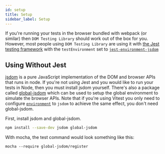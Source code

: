 ```yaml
---
id: setup
title: Setup
sidebar_label: Setup
---
```


If you're running your tests in the browser bundled with webpack (or similar) then `DOM Testing Library` should work out of the box for you. However, most people using `DOM Testing Library` are using it with [the Jest testing framework](https://jestjs.io/) with the `testEnvironment` set to [`jest-environment-jsdom`](https://www.npmjs.com/package/jest-environment-jsdom)

## Using Without Jest

[jsdom](https://github.com/jsdom/jsdom) is a pure JavaScript implementation of the DOM and browser APIs that runs in node. If you're not using Jest and you would like to run your tests in Node, then you must install jsdom yourself. There's also a package called [global-jsdom](https://github.com/modosc/global-jsdom) which can be used to setup the global environment to simulate the browser APIs. Note that if you're using Vitest you only need to configure [`environment`](https://vitest.dev/config/#environment) to `jsdom` to achieve the same effect, you don't need global-jsdom.

First, install jsdom and global-jsdom.

```bash npm2yarn
npm install --save-dev jsdom global-jsdom
```

With mocha, the test command would look something like this:

```
mocha --require global-jsdom/register
```
